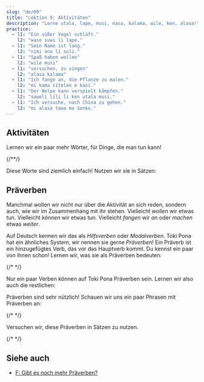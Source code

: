 ```yaml
---
slug: "de/09"
title: "Lektion 9: Aktivitäten"
description: "Lerne utala, lape, musi, nasa, kalama, wile, ken, alasa!"
practice:
  - l1: "Ein süßer Vogel schläft."
    l2: "waso suwi li lape."
  - l1: "Sein Name ist lang."
    l2: "nimi ona li suli."
  - l1: "Spaß haben wollen"
    l2: "wile musi"
  - l1: "versuchen, zu singen"
    l2: "alasa kalama"
  - l1: "Ich fange an, die Pflanze zu malen."
    l2: "mi kama sitelen e kasi."
  - l1: "Der Welpe kann verspielt kämpfen."
    l2: "soweli lili li ken utala musi."
  - l1: "Ich versuche, nach China zu gehen."
    l2: "mi alasa tawa ma Sonko."
---
```



## Aktivitäten

Lernen wir ein paar mehr Wörter, für Dinge, die man tun kann!

<List>
  <Word sl="utala" m="kämpfen, angreifen" />
  <Word sl="lape" m="schlafen, sich ausruhen" />
  <Word sl="kalama" m="einen Klang produzieren; Ton" />
  <Word sl="musi" m="Spaß haben, lustig, amüsant, interessant" />
  <Word sl="nasa" m="seltsam, ungewöhnlich, albern, betrunken" />
  {/*<Word sl="lipu" m="paper, card, book, website; a flat thing with 󱥡 info" />*/}
</List>

Diese Worte sind ziemlich einfach! Nutzen wir sie in Sätzen:

<List>
  <Sentence sl="soweli li utala e jan." m="Das Tier hat jemanden angegriffen." />
  <Sentence sl="sina lape lon tomo." m="Du schläfst zuhause." />
  <Sentence sl="nimi ona li nasa tawa mi." m="Ihr Name ist für mich seltsam." />
  <Sentence
    sl="jan lili li musi tan kalama."
    m="Das Kind hat wegen dem Lärm Spaß."
  />
</List>

## Präverben

Manchmal wollen wir nicht nur über die Aktivität an sich reden, sondern auch, wie wir im Zusammenhang mit ihr stehen. Vielleicht _wollen_ wir etwas tun. Vielleicht _können_ wir etwas tun. Vielleicht _fangen_ wir _an_ oder _machen_ etwas _weiter_.

Auf Deutsch kennen wir das als *Hilfsverben* oder *Modalverben*. Toki Pona hat ein ähnliches System, wir nennen sie gerne *Präverben*! Ein Präverb ist ein hinzugefügtes Verb, das vor das Hauptverb kommt. Du kennst ein paar von ihnen schon! Lernen wir, was sie als Präverben bedeuten:

<List>
  <Word sl="kama" m="anfangen, etwas zu tun, etwas werden" />
  <Word sl="awen" m="etwas weiterhin zu tun" />
  {/* <Word sl="sona" m="to know how to ..." /> */}
</List>

Nur ein paar Verben können auf Toki Pona Präverben sein. Lernen wir also auch die restlichen:

<List>
  <Word sl="wile" m="etwas tun wollen" />
  <Word sl="ken" m="etwas können" />
  <Word sl="alasa" m="etwas versuchen" />
</List>

Präverben sind sehr nützlich! Schauen wir uns ein paar Phrasen mit Präverben an:

<List>
  <Word sl="wile lape" m="schlafen wollen" />
  <Word sl="awen pona" m="weiterhin gut sein" />
  <Word sl="kama sona" m="schlau werden, lernen" />
  {/* <Word sl="sona sitelen" m="to know how to draw" /> */}
  <Word sl="alasa kama wawa" m="versuchen, stark zu werden" />
</List>

Versuchen wir, diese Präverben in Sätzen zu nutzen.

<List>
  <Sentence sl="waso lili li wile lape." m="Der kleine Vogel will schlafen." />
  {/* <Sentence sl="jan li sona moku e kasi." m="People know how to eat plants." /> */}
  <Sentence sl="mi kama sona e toki pona." m="Ich lerne Toki Pona." />
  <Sentence sl="sina alasa tawa ma Tosi." m="Du versuchst, nach Deutschland zu gehen." />
  <Sentence
    sl="toki ona li awen nasa tawa mi."
    m="Seine Sprache ist immer noch seltsam für mich."
  />
</List>

<Practice exercises={frontmatter.practice} client:load />

## Siehe auch
* [F: Gibt es noch mehr Präverben?](de/more-preverbs/)
